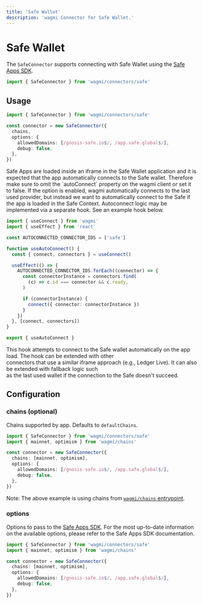 ```yaml
---
title: 'Safe Wallet'
description: 'wagmi Connector for Safe Wallet.'
---
```



# Safe Wallet

The `SafeConnector` supports connecting with Safe Wallet using the [Safe Apps SDK](https://github.com/safe-global/safe-apps-sdk).

```ts
import { SafeConnector } from 'wagmi/connectors/safe'
```

## Usage

```ts
import { SafeConnector } from 'wagmi/connectors/safe'

const connector = new SafeConnector({
  chains,
  options: {
    allowedDomains: [/gnosis-safe.io$/, /app.safe.global$/],
    debug: false,
  },
})
```

<Callout type="warning">
  Safe Apps are loaded inside an iframe in the Safe Wallet application and it is
  expected that the app automatically connects to the Safe wallet. Therefore
  make sure to omit the `autoConnect` property on the wagmi client or set it to
  false. If the option is enabled, wagmi automatically connects to the last used
  provider, but instead we want to automatically connect to the Safe if the app
  is loaded in the Safe Context. Autoconnect logic may be implemented via a
  separate hook. See an example hook below.
</Callout>

```ts
import { useConnect } from 'wagmi'
import { useEffect } from 'react'

const AUTOCONNECTED_CONNECTOR_IDS = ['safe']

function useAutoConnect() {
  const { connect, connectors } = useConnect()

  useEffect(() => {
    AUTOCONNECTED_CONNECTOR_IDS.forEach((connector) => {
      const connectorInstance = connectors.find(
        (c) => c.id === connector && c.ready,
      )

      if (connectorInstance) {
        connect({ connector: connectorInstance })
      }
    })
  }, [connect, connectors])
}

export { useAutoConnect }
```

This hook attempts to connect to the Safe wallet automatically on the app load. The hook can be extended with other  
connectors that use a similar iframe approach (e.g., Ledger Live). It can also be extended with fallback logic such  
as the last used wallet if the connection to the Safe doesn't succeed.

## Configuration

### chains (optional)

Chains supported by app. Defaults to `defaultChains`.

```ts
import { SafeConnector } from 'wagmi/connectors/safe'
import { mainnet, optimism } from 'wagmi/chains'

const connector = new SafeConnector({
  chains: [mainnet, optimism],
  options: {
    allowedDomains: [/gnosis-safe.io$/, /app.safe.global$/],
    debug: false,
  },
})
```

Note: The above example is using chains from [`wagmi/chains` entrypoint](/react/chains#wagmichains).

### options

Options to pass to the [Safe Apps SDK](https://github.com/safe-global/safe-apps-sdk/tree/main/packages/safe-apps-sdk). For
the most up-to-date information on the available options, please refer to the Safe Apps SDK documentation.

```ts
import { SafeConnector } from 'wagmi/connectors/safe'
import { mainnet, optimism } from 'wagmi/chains'

const connector = new SafeConnector({
  chains: [mainnet, optimism],
  options: {
    allowedDomains: [/gnosis-safe.io$/, /app.safe.global$/],
    debug: false,
  },
})
```
